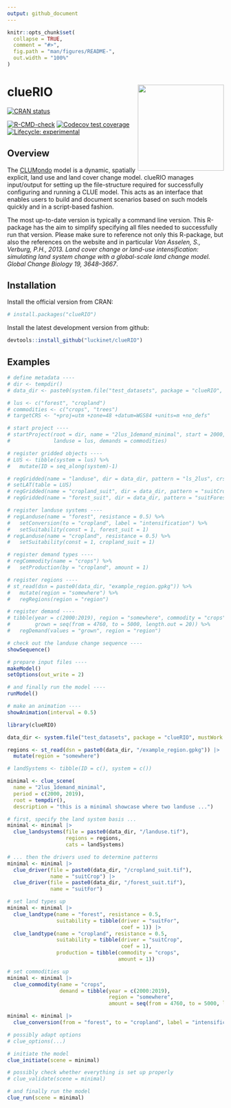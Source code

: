 ```yaml
---
output: github_document
---
```


<!-- README.md is generated from README.Rmd. Please edit that file -->

```r
knitr::opts_chunk$set(
  collapse = TRUE,
  comment = "#>",
  fig.path = "man/figures/README-",
  out.width = "100%"
)
```

# clueRIO <a href='https://github.com/luckinet/cluerio/'><img src='man/figures/logo.svg' align="right" height="200" /></a>

<!-- badges: start -->
[![CRAN status](https://www.r-pkg.org/badges/version/cluerio)](https://CRAN.R-project.org/package=cluerio)

[![R-CMD-check](https://github.com/luckinet/cluerio/actions/workflows/R-CMD-check.yaml/badge.svg)](https://github.com/luckinet/cluerio/actions/workflows/R-CMD-check.yaml)
[![Codecov test coverage](https://codecov.io/gh/luckinet/cluerio/branch/main/graph/badge.svg)](https://app.codecov.io/gh/luckinet/cluerio?branch=main)
[![Lifecycle: experimental](https://img.shields.io/badge/lifecycle-experimental-orange.svg)](https://lifecycle.r-lib.org/articles/stages.html#experimental)
<!-- badges: end -->

## Overview

The [CLUMondo](https://www.environmentalgeography.nl/site/data-models/models/clumondo-model/) model is a dynamic, spatially explicit, land use and land cover change model. clueRIO manages input/output for setting up the file-structure required for successfully configuring and running a CLUE model. This acts as an interface that enables users to build and document scenarios based on such models quickly and in a script-based fashion.

The most up-to-date version is typically a command line version. This R-package has the aim to simplify specifying all files needed to successfully run that version. Please make sure to reference not only this R-package, but also the references on the website and in particular *Van Asselen, S., Verburg, P.H., 2013. Land cover change or land-use intensification: simulating land system change with a global-scale land change model. Global Change Biology 19, 3648–3667*.

## Installation

Install the official version from CRAN:

```r
# install.packages("clueRIO")
```

Install the latest development version from github:

```r
devtools::install_github("luckinet/clueRIO")
```


## Examples

```r
# define metadata ----
# dir <- tempdir()
# data_dir <- paste0(system.file("test_datasets", package = "clueRIO", mustWork = TRUE), "/")

# lus <- c("forest", "cropland")
# commodities <- c("crops", "trees")
# targetCRS <- "+proj=utm +zone=48 +datum=WGS84 +units=m +no_defs"

# start project ----
# startProject(root = dir, name = "2lus_1demand_minimal", start = 2000, end = 2019,
#              landuse = lus, demands = commodities)

# register gridded objects ----
# LUS <- tibble(system = lus) %>%
#   mutate(ID = seq_along(system)-1)

# regGridded(name = "landuse", dir = data_dir, pattern = "ls_2lus", crs = targetCRS)
# setLAT(table = LUS)
# regGridded(name = "cropland_suit", dir = data_dir, pattern = "suitCropland", crs = targetCRS)
# regGridded(name = "forest_suit", dir = data_dir, pattern = "suitForest_year0", crs = targetCRS)

# register landuse systems ----
# regLanduse(name = "forest", resistance = 0.5) %>%
#   setConversion(to = "cropland", label = "intensification") %>%
#   setSuitability(const = 1, forest_suit = 1)
# regLanduse(name = "cropland", resistance = 0.5) %>%
#   setSuitability(const = 1, cropland_suit = 1)

# register demand types ----
# regCommodity(name = "crops") %>%
#   setProduction(by = "cropland", amount = 1)

# register regions ----
# st_read(dsn = paste0(data_dir, "example_region.gpkg")) %>%
#   mutate(region = "somewhere") %>%
#   regRegions(region = "region")

# register demand ----
# tibble(year = c(2000:2019), region = "somewhere", commodity = "crops",
#        grown = seq(from = 4760, to = 5000, length.out = 20)) %>%
#   regDemand(values = "grown", region = "region")

# check out the landuse change sequence ----
showSequence()

# prepare input files ----
makeModel()
setOptions(out_write = 2)

# and finally run the model ----
runModel()

# make an animation ----
showAnimation(interval = 0.5)
```


```r
library(clueRIO)

data_dir <- system.file("test_datasets", package = "clueRIO", mustWork = TRUE)

regions <- st_read(dsn = paste0(data_dir, "/example_region.gpkg")) |> 
  mutate(region = "somewhere")

# landSystems <- tibble(ID = c(), system = c())

minimal <- clue_scene(
  name = "2lus_1demand_minimal", 
  period = c(2000, 2019),
  root = tempdir(), 
  description = "this is a minimal showcase where two landuse ...")

# first, specify the land system basis ...
minimal <- minimal |> 
  clue_landsystems(file = paste0(data_dir, "/landuse.tif"), 
                   regions = regions, 
                   cats = landSystems)

# ... then the drivers used to determine patterns
minimal <- minimal |> 
  clue_driver(file = paste0(data_dir, "/cropland_suit.tif"), 
              name = "suitCrop") |> 
  clue_driver(file = paste0(data_dir, "/forest_suit.tif"), 
              name = "suitFor")

# set land types up
minimal <- minimal |> 
  clue_landtype(name = "forest", resistance = 0.5,
                suitability = tibble(driver = "suitFor", 
                                     coef = 1)) |> 
  clue_landtype(name = "cropland", resistance = 0.5,
                suitability = tibble(driver = "suitCrop", 
                                     coef = 1), 
                production = tibble(commodity = "crops", 
                                    amount = 1))

# set commodities up
minimal <- minimal |> 
  clue_commodity(name = "crops", 
                 demand = tibble(year = c(2000:2019), 
                                 region = "somewhere", 
                                 amount = seq(from = 4760, to = 5000, length.out = 20)))

minimal <- minimal |> 
  clue_conversion(from = "forest", to = "cropland", label = "intensification")

# possibly adapt options
# clue_options(...)

# initiate the model
clue_initiate(scene = minimal)

# possibly check whether everything is set up properly
# clue_validate(scene = minimal)

# and finally run the model
clue_run(scene = minimal)
```


